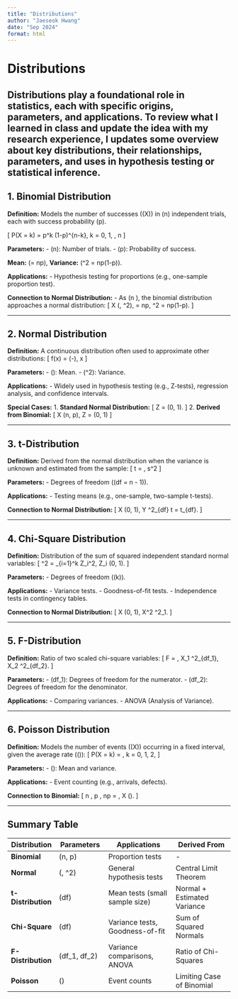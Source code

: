 ```yaml
---
title: "Distributions"
author: "Jaeseok Hwang"
date: "Sep 2024"
format: html
---
```


# Distributions

## Distributions play a foundational role in statistics, each with specific origins, parameters, and applications. To review what I learned in class and update the idea with my research experience, I updates some overview about key distributions, their relationships, parameters, and uses in hypothesis testing or statistical inference.


## 1. Binomial Distribution

**Definition:**
Models the number of successes (\(X\)) in \(n\) independent trials, each with success probability \(p\).

\[
P(X = k) = \binom{n}{k} p^k (1-p)^{n-k}, \quad k = 0, 1, \dots, n
\]

**Parameters:**
- \(n\): Number of trials.
- \(p\): Probability of success.

**Mean:** 
\(\mu = np\), **Variance:** \(\sigma^2 = np(1-p)\).

**Applications:**
- Hypothesis testing for proportions (e.g., one-sample proportion test).

**Connection to Normal Distribution:**
- As \(n \to \infty\), the binomial distribution approaches a normal distribution:
\[
X \sim \mathcal{N}(\mu, \sigma^2), \quad \text{where } \mu = np, \sigma^2 = np(1-p).
\]

---

## 2. Normal Distribution

**Definition:**
A continuous distribution often used to approximate other distributions:
\[
f(x) = \frac{1}{\sqrt{2\pi\sigma^2}} \exp\left(-\frac{(x-\mu)^2}{2\sigma^2}\right), \quad x \in \mathbb{R}
\]

**Parameters:**
- \(\mu\): Mean.
- \(\sigma^2\): Variance.

**Applications:**
- Widely used in hypothesis testing (e.g., Z-tests), regression analysis, and confidence intervals.

**Special Cases:**
1. **Standard Normal Distribution:**
\[
Z = \frac{X - \mu}{\sigma} \sim \mathcal{N}(0, 1).
\]
2. **Derived from Binomial:**
\[
\text{If } X \sim \text{Binomial}(n, p), \text{ then } Z = \frac{X - np}{\sqrt{np(1-p)}} \sim \mathcal{N}(0, 1) \text{ approximately.}
\]

---

## 3. t-Distribution

**Definition:**
Derived from the normal distribution when the variance is unknown and estimated from the sample:
\[
t = \frac{\bar{x} - \mu}{s / \sqrt{n}}, \quad \text{where } s^2 \text{ is the sample variance.}
\]

**Parameters:**
- Degrees of freedom (\(df = n - 1\)).

**Applications:**
- Testing means (e.g., one-sample, two-sample t-tests).

**Connection to Normal Distribution:**
\[
\text{If } X \sim \mathcal{N}(0, 1), Y \sim \chi^2_{df} \text{ are independent, then: }
t = \frac{X}{\sqrt{Y / df}} \sim t_{df}.
\]

---

## 4. Chi-Square Distribution

**Definition:**
Distribution of the sum of squared independent standard normal variables:
\[
\chi^2 = \sum_{i=1}^k Z_i^2, \quad Z_i \sim \mathcal{N}(0, 1).
\]

**Parameters:**
- Degrees of freedom (\(k\)).

**Applications:**
- Variance tests.
- Goodness-of-fit tests.
- Independence tests in contingency tables.

**Connection to Normal Distribution:**
\[
\text{If } X \sim \mathcal{N}(0, 1), \text{ then } X^2 \sim \chi^2_1.
\]

---

## 5. F-Distribution

**Definition:**
Ratio of two scaled chi-square variables:
\[
F = \frac{(X_1 / df_1)}{(X_2 / df_2)}, \quad X_1 \sim \chi^2_{df_1}, X_2 \sim \chi^2_{df_2}.
\]

**Parameters:**
- \(df_1\): Degrees of freedom for the numerator.
- \(df_2\): Degrees of freedom for the denominator.

**Applications:**
- Comparing variances.
- ANOVA (Analysis of Variance).

---

## 6. Poisson Distribution

**Definition:**
Models the number of events (\(X\)) occurring in a fixed interval, given the average rate (\(\lambda\)):
\[
P(X = k) = \frac{\lambda^k e^{-\lambda}}{k!}, \quad k = 0, 1, 2, \dots
\]

**Parameters:**
- \(\lambda\): Mean and variance.

**Applications:**
- Event counting (e.g., arrivals, defects).

**Connection to Binomial:**
\[
\text{If } n \to \infty, p \to 0, np = \lambda, \text{ then: } X \sim \text{Poisson}(\lambda).
\]

---

## Summary Table

| **Distribution**       | **Parameters**             | **Applications**                   | **Derived From**               |
|-------------------------|----------------------------|-------------------------------------|---------------------------------|
| **Binomial**            | \(n, p\)                  | Proportion tests                   | -                               |
| **Normal**              | \(\mu, \sigma^2\)         | General hypothesis tests           | Central Limit Theorem           |
| **t-Distribution**      | \(df\)                    | Mean tests (small sample size)      | Normal + Estimated Variance     |
| **Chi-Square**          | \(df\)                    | Variance tests, Goodness-of-fit     | Sum of Squared Normals          |
| **F-Distribution**      | \(df_1, df_2\)            | Variance comparisons, ANOVA         | Ratio of Chi-Squares            |
| **Poisson**             | \(\lambda\)               | Event counts                       | Limiting Case of Binomial       |
